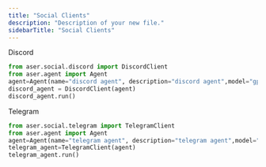 ```yaml
---
title: "Social Clients"
description: "Description of your new file."
sidebarTitle: "Social Clients"
---
```


Discord

```python
from aser.social.discord import DiscordClient
from aser.agent import Agent
agent=Agent(name="discord agent", description="discord agent",model="gpt-3.5-turbo")
discord_agent = DiscordClient(agent)
discord_agent.run()
```

Telegram

```python
from aser.social.telegram import TelegramClient
from aser.agent import Agent
agent=Agent(name="telegram agent", description="telegram agent",model="gpt-3.5-turbo")
telegram_agent=TelegramClient(agent)
telegram_agent.run()
```